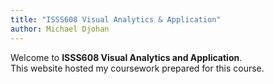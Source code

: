 ```yaml
---
title: "ISSS608 Visual Analytics & Application"
author: Michael Djohan
---
```


Welcome to **ISSS608 Visual Analytics and Application**.\
This website hosted my coursework prepared for this course.
